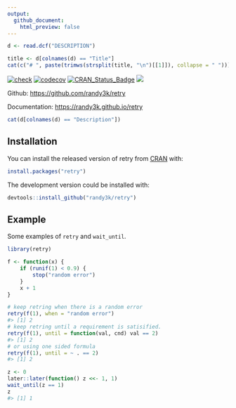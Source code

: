 ```yaml
---
output:
  github_document:
    html_preview: false
---
```


```r
d <- read.dcf("DESCRIPTION")
```

```r
title <- d[colnames(d) == "Title"]
cat(c("# ", paste(trimws(strsplit(title, "\n")[[1]]), collapse = " ")))
```


[![check](https://github.com/randy3k/retry/actions/workflows/check.yaml/badge.svg)](https://github.com/randy3k/retry/actions/workflows/check.yaml)
[![codecov](https://codecov.io/gh/randy3k/retry/branch/master/graph/badge.svg)](https://app.codecov.io/gh/randy3k/retry)
[![CRAN\_Status\_Badge](http://www.r-pkg.org/badges/version/retry)](https://cran.r-project.org/package=retry)
[![](http://cranlogs.r-pkg.org/badges/grand-total/retry)](https://cran.r-project.org/package=retry)


Github: [https://github.com/randy3k/retry](https://github.com/randy3k/retry)

Documentation: [https://randy3k.github.io/retry](https://randy3k.github.io/retry/)

```r
cat(d[colnames(d) == "Description"])
```

## Installation

You can install the released version of retry from [CRAN](https://CRAN.R-project.org) with:

```r
install.packages("retry")
```

The development version could be installed with:

```r
devtools::install_github("randy3k/retry")
```

## Example

Some examples of `retry` and `wait_until`.
```r
library(retry)

f <- function(x) {
    if (runif(1) < 0.9) {
        stop("random error")
    }
    x + 1
}

# keep retring when there is a random error
retry(f(1), when = "random error")
#> [1] 2
# keep retring until a requirement is satisified.
retry(f(1), until = function(val, cnd) val == 2)
#> [1] 2
# or using one sided formula
retry(f(1), until = ~ . == 2)
#> [1] 2

z <- 0
later::later(function() z <<- 1, 1)
wait_until(z == 1)
z
#> [1] 1
```
